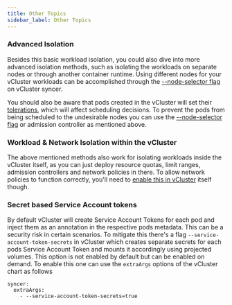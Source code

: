 ```yaml
---
title: Other Topics
sidebar_label: Other Topics
---
```


### Advanced Isolation

Besides this basic workload isolation, you could also dive into more advanced isolation methods, such as isolating the workloads on separate nodes or through another container runtime. Using different nodes for your vCluster workloads can be accomplished through the [--node-selector flag](/architecture/nodes.mdx) on vCluster syncer.

You should also be aware that pods created in the vCluster will set their [tolerations](https://kubernetes.io/docs/concepts/scheduling-eviction/taint-and-toleration/), which will affect scheduling decisions. To prevent the pods from being scheduled to the undesirable nodes you can use the [--node-selector flag](/architecture/nodes.mdx) or admission controller as mentioned above.

### Workload & Network Isolation within the vCluster

The above mentioned methods also work for isolating workloads inside the vCluster itself, as you can just deploy resource quotas, limit ranges, admission controllers and network policies in there. To allow network policies to function correctly, you'll need to [enable this in vCluster](/architecture/networking.mdx) itself though.

### Secret based Service Account tokens

By default vCluster will create Service Account Tokens for each pod and inject them as an annotation in the respective pods
metadata. This can be a security risk in certain scenarios. To mitigate this there's a flag `--service-account-token-secrets` in vCluster
which creates separate secrets for each pods Service Account Token and mounts it accordingly using projected volumes. This option
is not enabled by default but can be enabled on demand. To enable this one can use the `extraArgs` options of the vCluster chart as follows

```
syncer:
  extraArgs:
    - --service-account-token-secrets=true
```
